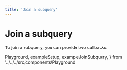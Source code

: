 ```yaml
---
title: 'Join a subquery'
---
```


# Join a subquery

To join a subquery, you can provide two callbacks.

  Playground,
  exampleSetup,
  exampleJoinSubquery,
} from '../../../src/components/Playground'

<Playground code={exampleJoinSubquery} setupCode={exampleSetup} />
